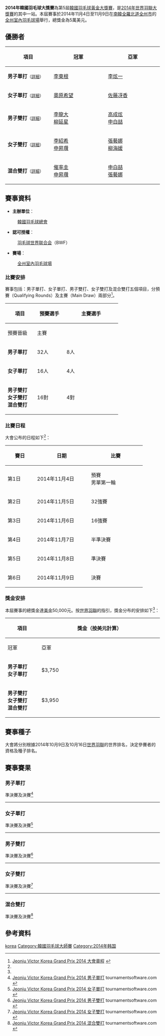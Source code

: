 {{noteTA|G1=Badminton}}
{{infobox badminton event
|name           = 2014年韓國羽毛球大獎賽
|image          = 
|size           = 
|caption        =
|dates          = 2014年11月4日－11月9日
|number_edition = 第5屆
|level          = 3B
|prize_money    = 5萬美元
|location       = {{KOR}}[[全羅北道|全羅北道]][[全州市|全州市]]
|venue          = [[全州室內羽毛球場|全州室內羽毛球場]]
|previous       = 2013年韓國羽毛球黃金大獎賽
|next           = 2015年韓國羽毛球大師賽
}}
'''2014年韓國羽毛球大獎賽'''為第5屆[[韓國羽毛球黃金大獎賽|韓國羽毛球黃金大獎賽]]，是[[2014年世界羽聯大獎賽|2014年世界羽聯大獎賽]]的其中一站。本屆賽事於2014年11月4日至11月9日在[[南韓|南韓]][[全羅北道|全羅北道]][[全州市|全州市]]的[[全州室內羽毛球場|全州室內羽毛球場]]舉行，總獎金為5萬美元。

== 優勝者 ==
{| class=wikitable style="font-size:small"
!width="200"|項目
!width="250"|冠軍
!width="250"|亞軍
|-
|'''男子單打'''<small>（[[#男子單打|詳細]]）</small>
|{{flagicon|KOR}} [[李東根|李東根]]
|{{flagicon|KOR}} [[李炫一|李炫一]]
|-
|'''女子單打'''<small>（[[#女子單打|詳細]]）</small>
|{{flagicon|JPN}} [[奧原希望|奧原希望]]
|{{flagicon|JPN}} [[佐藤冴香|佐藤冴香]]
|-
|'''男子雙打'''<small>（[[#男子雙打|詳細]]）</small>
|{{flagicon|KOR}} [[李龍大|李龍大]]<br/>{{flagicon|KOR}} [[柳延星|柳延星]]
|{{flagicon|KOR}} [[高成炫|高成炫]]<br/>{{flagicon|KOR}} [[申白喆|申白喆]]
|-
|'''女子雙打'''<small>（[[#女子雙打|詳細]]）</small>
|{{flagicon|KOR}} [[李紹希|李紹希]]<br/>{{flagicon|KOR}} [[申昇瓚|申昇瓚]]
|{{flagicon|KOR}} [[張藝娜|張藝娜]]<br/>{{flagicon|KOR}} [[柳海媛|柳海媛]]
|-
|'''混合雙打'''<small>（[[#混合雙打|詳細]]）</small>
|{{flagicon|KOR}} [[催率圭|催率圭]]<br/>{{flagicon|KOR}} [[申昇瓚|申昇瓚]]
|{{flagicon|KOR}} [[申白喆|申白喆]]<br/>{{flagicon|KOR}} [[張藝娜|張藝娜]] 
|}

==賽事資料==
*'''主辦單位'''：
:[[韓國羽毛球總會|韓國羽毛球總會]]

*'''認可授權'''：
:[[羽毛球世界联合会|羽毛球世界联合会]]（BWF）

*'''賽場'''：
:[[全州室內羽毛球場|全州室內羽毛球場]]

===比賽安排===
賽事包括：男子單打、女子單打、男子雙打、女子雙打及混合雙打五個項目，分預賽（Qualifying Rounds）及主賽（Main Draw）兩部分<ref name="Prospectus">[http://www.bwfbadminton.org/file.aspx?id=587322&dl=1 Jeonju Victor Korea Grand Prix 2014 大會章程] {{Wayback|url=http://www.bwfbadminton.org/file.aspx?id=587322&dl=1 |date=20160306140527 }}{{en}}</ref>。
{| class=wikitable style="text-align:center; font-size:small" 
!rowspan="2" width="80"|項目
!rowspan="2" width="80"|預賽選手
!colspan="2" width="160"|主賽選手
|-
!width="80"|預賽晉級
!width="80"|主賽
|-
|'''男子單打'''
|32人||8人||56人
|-
|'''女子單打'''
|16人||4人||28人
|-
|'''男子雙打'''<br/>'''女子雙打'''<br/>'''混合雙打'''
|16對||4對||28對
|}

===比賽日程===
大會公布的日程如下<ref name="Prospectus"/>：
{| class=wikitable style="text-align:center; font-size:small" 
!width="80"|賽日
!width="160"|日期
!width="160"|比賽
|-
|第1日||2014年11月4日||預賽<br/>男單第一輪  
|- 
|第2日||2014年11月5日||32強賽
|-
|第3日||2014年11月6日||16強賽
|-
|第4日||2014年11月7日||半準決賽
|-
|第5日||2014年11月8日||準決賽
|-
|第6日||2014年11月9日||決賽
|}

=== 獎金安排 ===
本屆賽事的總獎金達[[美元|美金]]50,000元。按[[世界羽聯|世界羽聯]]的指引，獎金分布的安排如下<ref name="Prospectus"/>：
{| class=wikitable style="text-align:center; font-size:small" 
!rowspan="2" width="100"|項目
!colspan="5" width="400"|獎金（按美元計算）
|-
!width="80"|冠軍
!width="80"|亞軍
!width="80"|準決賽
!width="80"|半準決賽
!width="80"|十六強
|-
|'''男子單打'''<br/>'''女子單打'''
|$3,750||$1,900||$725||$300||$175
|-
|'''男子雙打'''<br/>'''女子雙打'''<br/>'''混合雙打'''
|$3,950||$1,900||$700||$362.5||$187.5
|}

==賽事種子==
大會將分別根據2014年10月9日及10月16日[[世界羽聯|世界羽聯]]的世界排名，決定參賽者的資格及種子排名。

== 賽事賽果 ==
=== 男子單打 ===
;準決賽及決賽<ref name="MS">[http://bwf.tournamentsoftware.com/sport/draw.aspx?id=872EF138-8B5F-457D-9920-E08D18F152B5&draw=2 Jeonju Victor Korea Grand Prix 2014 男子單打] {{Webarchive|url=https://archive.is/20141107073833/http://bwf.tournamentsoftware.com/sport/draw.aspx?id=872EF138-8B5F-457D-9920-E08D18F152B5&draw=2 |date=2014-11-07 }} tournamentsoftware.com {{en}}</ref>
{{4TeamBracket-Tennis3-v2
| team-width=200
| RD1-seed1=1
| RD1-team1='''{{flagicon|KOR}} [[李東根|李東根]]
| RD1-score1-1='''21
| RD1-score1-2='''21
| RD1-score1-3=
| RD1-seed2=7
| RD1-team2={{flagicon|JPN}} [[坂井一將|坂井一將]]
| RD1-score2-1=10
| RD1-score2-2=18
| RD1-score2-3=

| RD1-seed3=5
| RD1-team3='''{{flagicon|KOR}} [[李炫一|李炫一]]
| RD1-score3-1='''21
| RD1-score3-2='''21
| RD1-score3-3=
| RD1-seed4=
| RD1-team4={{flagicon|KOR}} [[Yim_Jong_Woo|Yim Jong Woo]]
| RD1-score4-1=13
| RD1-score4-2=7
| RD1-score4-3=

| RD2-seed1=1
| RD2-team1='''{{flagicon|KOR}} [[李東根|李東根]]
| RD2-score1-1='''21
| RD2-score1-2='''24
| RD2-score1-3=
| RD2-seed2=5
| RD2-team2={{flagicon|KOR}} [[李炫一|李炫一]]
| RD2-score2-1=18
| RD2-score2-2=22
| RD2-score2-3=
}}
----

=== 女子單打 ===
;準決賽及決賽<ref name="WS">[http://bwf.tournamentsoftware.com/sport/draw.aspx?id=872EF138-8B5F-457D-9920-E08D18F152B5&draw=4 Jeonju Victor Korea Grand Prix 2014 女子單打] {{Webarchive|url=https://archive.is/20141107073711/http://bwf.tournamentsoftware.com/sport/draw.aspx?id=872EF138-8B5F-457D-9920-E08D18F152B5&draw=4 |date=2014-11-07 }} tournamentsoftware.com {{en}}</ref>
{{4TeamBracket-Tennis3-v2
| team-width=200
| RD1-seed1=
| RD1-team1={{flagicon|JPN}} [[峰步美|峰步美]]
| RD1-score1-1=13
| RD1-score1-2=17
| RD1-score1-3=
| RD1-seed2=6
| RD1-team2='''{{flagicon|JPN}} [[奧原希望|奧原希望]]
| RD1-score2-1='''21
| RD1-score2-2='''21
| RD1-score2-3=

| RD1-seed3=7
| RD1-team3='''{{flagicon|JPN}} [[佐藤冴香|佐藤冴香]]
| RD1-score3-1=19
| RD1-score3-2='''21
| RD1-score3-3='''21
| RD1-seed4=5
| RD1-team4={{flagicon|JPN}} [[伊東可奈|伊東可奈]]
| RD1-score4-1='''21
| RD1-score4-2=17
| RD1-score4-3=17

| RD2-seed1=6
| RD2-team1='''{{flagicon|JPN}} [[奧原希望|奧原希望]]
| RD2-score1-1='''21
| RD2-score1-2='''21
| RD2-score1-3=
| RD2-seed2=7
| RD2-team2={{flagicon|JPN}} [[佐藤冴香|佐藤冴香]]
| RD2-score2-1=17
| RD2-score2-2=13
| RD2-score2-3=
}}
----

=== 男子雙打 ===
;準決賽及決賽<ref name="MD">[http://bwf.tournamentsoftware.com/sport/draw.aspx?id=872EF138-8B5F-457D-9920-E08D18F152B5&draw=6 Jeonju Victor Korea Grand Prix 2014 男子雙打] {{Webarchive|url=https://archive.is/20141107073752/http://bwf.tournamentsoftware.com/sport/draw.aspx?id=872EF138-8B5F-457D-9920-E08D18F152B5&draw=6 |date=2014-11-07 }} tournamentsoftware.com {{en}}</ref>
{{4TeamBracket-Tennis3-v2
| team-width=200
| RD1-seed1=1
| RD1-team1='''{{flagicon|KOR}} [[李龍大|李龍大]]<br/> {{flagicon|KOR}} [[柳延星|柳延星]]
| RD1-score1-1='''21
| RD1-score1-2='''21
| RD1-score1-3=
| RD1-seed2=4
| RD1-team2={{flagicon|JPN}} [[佐伯祐行|佐伯祐行]]<br/> {{flagicon|JPN}} [[垰畑亮太|垰畑亮太]]
| RD1-score2-1=17
| RD1-score2-2=11
| RD1-score2-3=

| RD1-seed3=
| RD1-team3={{flagicon|KOR}} [[全棒澯|全棒澯]]<br/> {{flagicon|KOR}} [[金大恩_(羽毛球運動員)|金大恩]]
| RD1-score3-1=7
| RD1-score3-2=15
| RD1-score3-3=
| RD1-seed4=2
| RD1-team4='''{{flagicon|KOR}} [[高成炫|高成炫]]<br/> {{flagicon|KOR}} [[申白喆|申白喆]]
| RD1-score4-1='''21
| RD1-score4-2='''21
| RD1-score4-3=

| RD2-seed1=1
| RD2-team1='''{{flagicon|KOR}} [[李龍大|李龍大]]<br/> {{flagicon|KOR}} [[柳延星|柳延星]]
| RD2-score1-1='''21
| RD2-score1-2='''21
| RD2-score1-3=
| RD2-seed2=2
| RD2-team2={{flagicon|KOR}} [[高成炫|高成炫]]<br/> {{flagicon|KOR}} [[申白喆|申白喆]]
| RD2-score2-1=18
| RD2-score2-2=19
| RD2-score2-3=
}}
----

=== 女子雙打 ===
;準決賽及決賽<ref name="WD">[http://bwf.tournamentsoftware.com/sport/draw.aspx?id=872EF138-8B5F-457D-9920-E08D18F152B5&draw=8 Jeonju Victor Korea Grand Prix 2014 女子雙打] {{Webarchive|url=https://archive.is/20141107073832/http://bwf.tournamentsoftware.com/sport/draw.aspx?id=872EF138-8B5F-457D-9920-E08D18F152B5&draw=8 |date=2014-11-07 }} tournamentsoftware.com {{en}}</ref>
{{4TeamBracket-Tennis3-v2
| team-width=200
| RD1-seed1=1
| RD1-team1='''{{flagicon|KOR}} [[李紹希|李紹希]]<br/> {{flagicon|KOR}} [[申昇瓚|申昇瓚]]
| RD1-score1-1='''21
| RD1-score1-2='''21
| RD1-score1-3=
| RD1-seed2=
| RD1-team2={{flagicon|MAS}} [[許嘉雯|許嘉雯]]<br/> {{flagicon|MAS}} [[黄惠龄|黄惠龄]]
| RD1-score2-1=14
| RD1-score2-2=14
| RD1-score2-3=

| RD1-seed3=5
| RD1-team3='''{{flagicon|KOR}} [[張藝娜|張藝娜]]<br/> {{flagicon|KOR}} [[柳海媛|柳海媛]]
| RD1-score3-1='''21
| RD1-score3-2='''21
| RD1-score3-3=
| RD1-seed4=6
| RD1-team4={{flagicon|KOR}} [[高我羅|高我羅]]<br/> {{flagicon|KOR}} [[金昭映|金昭映]]
| RD1-score4-1=14
| RD1-score4-2=15
| RD1-score4-3=

| RD2-seed1=1
| RD2-team1='''{{flagicon|KOR}} [[李紹希|李紹希]]<br/> {{flagicon|KOR}} [[申昇瓚|申昇瓚]]
| RD2-score1-1=''15
| RD2-score1-2=
| RD2-score1-3=
| RD2-seed2=5
| RD2-team2={{flagicon|KOR}} [[張藝娜|張藝娜]] (中途退出)<br/> {{flagicon|KOR}} [[柳海媛|柳海媛]]
| RD2-score2-1=''8
| RD2-score2-2=
| RD2-score2-3=
}}
----

=== 混合雙打 ===
;準決賽及決賽<ref name="XD">[http://bwf.tournamentsoftware.com/sport/draw.aspx?id=872EF138-8B5F-457D-9920-E08D18F152B5&draw=10 Jeonju Victor Korea Grand Prix 2014 混合雙打] {{Wayback|url=http://bwf.tournamentsoftware.com/sport/draw.aspx?id=872EF138-8B5F-457D-9920-E08D18F152B5&draw=10 |date=20191214101605 }} tournamentsoftware.com {{en}}</ref>
{{4TeamBracket-Tennis3-v2
| team-width=200
| RD1-seed1=
| RD1-team1={{flagicon|TPE}} [[曾敏豪|曾敏豪]]<br/> {{flagicon|TPE}} [[賴佳玟|賴佳玟]]
| RD1-score1-1=18
| RD1-score1-2='''21
| RD1-score1-3=18
| RD1-seed2=6
| RD1-team2='''{{flagicon|KOR}} [[催率圭|催率圭]]<br/> {{flagicon|KOR}} [[申昇瓚|申昇瓚]]
| RD1-score2-1='''21
| RD1-score2-2=19
| RD1-score2-3='''21

| RD1-seed3=
| RD1-team3={{flagicon|KOR}} [[柳延星|柳延星]]<br/> {{flagicon|KOR}} [[嚴惠媛|嚴惠媛]]
| RD1-score3-1=20
| RD1-score3-2=18
| RD1-score3-3=
| RD1-seed4=5
| RD1-team4='''{{flagicon|KOR}} [[申白喆|申白喆]]<br/> {{flagicon|KOR}} [[張藝娜|張藝娜]]
| RD1-score4-1='''22
| RD1-score4-2='''21
| RD1-score4-3=

| RD2-seed1=6
| RD2-team1='''{{flagicon|KOR}} [[催率圭|催率圭]]<br/> {{flagicon|KOR}} [[申昇瓚|申昇瓚]]
| RD2-score1-1=
| RD2-score1-2=
| RD2-score1-3=
| RD2-seed2=5
| RD2-team2={{flagicon|KOR}} [[申白喆|申白喆]]<br/> {{flagicon|KOR}} [[張藝娜|張藝娜]] (棄權)
| RD2-score2-1=
| RD2-score2-2=
| RD2-score2-3=
}}

== 參考資料 ==
{{Reflist}}

{{2014年世界羽聯大獎賽}}

[[Category:2014年世界羽聯大獎賽|korea]]
[[Category:韓國羽毛球大師賽|Category:韓國羽毛球大師賽]]
[[Category:2014年韩国|Category:2014年韩国]]
